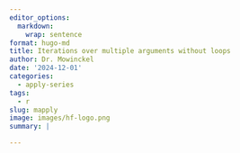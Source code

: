 ```yaml
---
editor_options: 
  markdown: 
    wrap: sentence
format: hugo-md
title: Iterations over multiple arguments without loops
author: Dr. Mowinckel
date: '2024-12-01'
categories: 
  - apply-series
tags:
  - r
slug: mapply
image: images/hf-logo.png
summary: |

---
```


